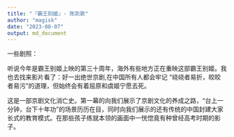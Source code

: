 ```yaml
---
title: "『霸王别姬』- 陈凯歌"
author: "magisk"
date: "2023-08-07"
output: md_document
---
```

一些剧照：


听说今年是霸王别姬上映的第三十周年，海外有些地方正在重映这部霸王别姬。我也去找来影片看了：好一出绝世京剧,在中国所有人都会牢记
"峣峣者易折，皎皎者易污"的道理，但始终会有着屈原和虞姬宁愿去死。


这是一部京剧文化消亡史。第一幕的向我们展示了京剧文化的养成之路，"台上一分钟，台下十年功"的场景历历在目，同时向我们展示的还有传统的中国封建大家长式的教育模式。在那些孩子练就本领的画面中一恍惚竟有种曾经高考时期的影子。